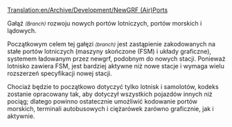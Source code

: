 [[Translation:en/Archive/Development/NewGRF (Air)Ports]]


Gałąź <small>''(Branch)''</small> rozwoju nowych portów lotniczych, portów morskich i lądowych.

Początkowym celem tej gałęzi <small>''(branch)''</small> jest zastąpienie zakodowanych na stałe portów lotniczych (maszyny skończone (FSM) i układy graficzne), systemem ładowanym przez newgrf, podobnym do nowych stacji. Ponieważ lotnisko zawiera FSM, jest bardziej aktywne niż nowe stacje i wymaga wielu rozszerzeń specyfikacji nowej stacji.

Chociaż będzie to początkowo dotyczyć tylko lotnisk i samolotów, kodeks zostanie opracowany tak, aby dotyczył wszystkich pojazdów innych niż pociąg; dlatego powinno ostatecznie umożliwić kodowanie portów morskich, terminali autobusowych i ciężarówek zarówno graficznie, jak i aktywnie.